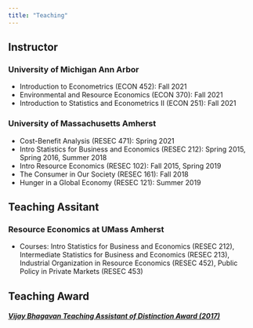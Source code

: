 ```yaml
---
title: "Teaching"
---
```


## Instructor 
### University of Michigan Ann Arbor
- Introduction to Econometrics (ECON 452): Fall 2021
- Environmental and Resource Economics (ECON 370): Fall 2021
- Introduction to Statistics and Econometrics II (ECON 251): Fall 2021


### University of Massachusetts Amherst
- Cost-Benefit Analysis (RESEC 471): Spring 2021
- Intro Statistics for Business and Economics (RESEC 212): Spring 2015, Spring 2016, Summer 2018
- Intro Resource Economics (RESEC 102): Fall 2015, Spring 2019
- The Consumer in Our Society (RESEC 161): Fall 2018
- Hunger in a Global Economy (RESEC 121): Summer 2019


## Teaching Assitant 
### Resource Economics at UMass Amherst
- Courses: Intro Statistics for Business and Economics (RESEC 212), Intermediate Statistics for Business and Economics (RESEC 213),
Industrial Organization in Resource Economics (RESEC 452), Public Policy in Private Markets (RESEC 453)

## Teaching Award
##### [Vijay Bhagavan Teaching Assistant of Distinction Award (2017)](https://www.umass.edu/resec/news/jung-hwan-koh-kelly-hellman-and-irene-mussio-win-vijay-bhagavan-and-carolyn-harper-graduate)



